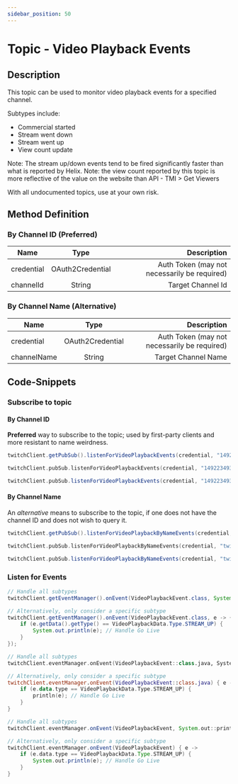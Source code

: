 ```yaml
---
sidebar_position: 50
---
```



# Topic - Video Playback Events

## Description

This topic can be used to monitor video playback events for a specified channel.

Subtypes include:
* Commercial started
* Stream went down
* Stream went up
* View count update

Note: The stream up/down events tend to be fired significantly faster than what is reported by Helix.
Note: the view count reported by this topic is more reflective of the value on the website than API - TMI > Get Viewers

With all undocumented topics, use at your own risk.

## Method Definition

### By Channel ID (Preferred)

| Name		  | Type	  | Description  |
| ------------- |:---------:| -----------------:|
| credential | OAuth2Credential | Auth Token (may not necessarily be required) |
| channelId | String | Target Channel Id |

### By Channel Name (Alternative)

| Name		  | Type	  | Description  |
| ------------- |:---------:| -----------------:|
| credential | OAuth2Credential | Auth Token (may not necessarily be required) |
| channelName | String | Target Channel Name |

## Code-Snippets

### Subscribe to topic

#### By Channel ID

**Preferred** way to subscribe to the topic; used by first-party clients and more resistant to name weirdness.

<Tabs groupId="code">
<TabItem value="java" label="Java">

```java
twitchClient.getPubSub().listenForVideoPlaybackEvents(credential, "149223493");
```

</TabItem>
<TabItem value="kotlin" label="Kotlin">

```kotlin
twitchClient.pubSub.listenForVideoPlaybackEvents(credential, "149223493")
```

</TabItem>
<TabItem value="groovy" label="Groovy">

```groovy
twitchClient.pubSub.listenForVideoPlaybackEvents(credential, "149223493")
```

</TabItem>
</Tabs>

#### By Channel Name

An _alternative_ means to subscribe to the topic, if one does not have the channel ID and does not wish to query it.

<Tabs groupId="code">
<TabItem value="java" label="Java">

```java
twitchClient.getPubSub().listenForVideoPlaybackByNameEvents(credential, "twitch4j");
```

</TabItem>
<TabItem value="kotlin" label="Kotlin">

```kotlin
twitchClient.pubSub.listenForVideoPlaybackByNameEvents(credential, "twitch4j")
```

</TabItem>
<TabItem value="groovy" label="Groovy">

```groovy
twitchClient.pubSub.listenForVideoPlaybackByNameEvents(credential, "twitch4j")
```

</TabItem>
</Tabs>

### Listen for Events

<Tabs groupId="code">
<TabItem value="java" label="Java">

```java
// Handle all subtypes
twitchClient.getEventManager().onEvent(VideoPlaybackEvent.class, System.out::println);

// Alternatively, only consider a specific subtype
twitchClient.getEventManager().onEvent(VideoPlaybackEvent.class, e -> {
	if (e.getData().getType() == VideoPlaybackData.Type.STREAM_UP) {
		System.out.println(e); // Handle Go Live
	}
});
```

</TabItem>
<TabItem value="kotlin" label="Kotlin">

```kotlin
// Handle all subtypes
twitchClient.eventManager.onEvent(VideoPlaybackEvent::class.java, System.out::println)

// Alternatively, only consider a specific subtype
twitchClient.eventManager.onEvent(VideoPlaybackEvent::class.java) { e -> 
	if (e.data.type == VideoPlaybackData.Type.STREAM_UP) {
		println(e); // Handle Go Live
	}
}
```

</TabItem>
<TabItem value="groovy" label="Groovy">

```groovy
// Handle all subtypes
twitchClient.eventManager.onEvent(VideoPlaybackEvent, System.out::println)

// Alternatively, only consider a specific subtype
twitchClient.eventManager.onEvent(VideoPlaybackEvent) { e -> 
	if (e.data.type == VideoPlaybackData.Type.STREAM_UP) {
		System.out.println(e); // Handle Go Live
	}
}
```

</TabItem>
</Tabs>
